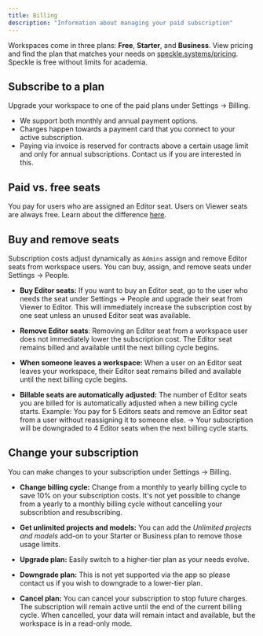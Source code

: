 ```yaml
---
title: Billing 
description: "Information about managing your paid subscription"
---
```


<Note>Workspaces come in three plans: **Free**, **Starter**, and **Business**. View pricing and find the plan that matches your needs on [speckle.systems/pricing](https://www.speckle.systems/pricing). Speckle is free without limits for academia.</Note>

## Subscribe to a plan
Upgrade your workspace to one of the paid plans under Settings -> Billing.

- We support both monthly and annual payment options.
- Charges happen towards a payment card that you connect to your active subscription.
- Paying via invoice is reserved for contracts above a certain usage limit and only for annual subscriptions. Contact us if you are interested in this.

## Paid vs. free seats
You pay for users who are assigned an Editor seat. Users on Viewer seats are always free. Learn about the difference [here](/workspaces/roles-and-seats#seats).

## Buy and remove seats
Subscription costs adjust dynamically as `Admins` assign and remove Editor seats from workspace users. You can buy, assign, and remove seats under Settings -> People. 

- **Buy Editor seats:** If you want to buy an Editor seat, go to the user who needs the seat under Settings -> People and upgrade their seat from Viewer to Editor. This will immediately increase the subscription cost by one seat unless an unused Editor seat was available.

- **Remove Editor seats**: Removing an Editor seat from a workspace user does not immediately lower the subscription cost. The Editor seat remains billed and available until the next billing cycle begins.

- **When someone leaves a workspace:** When a user on an Editor seat leaves your workspace, their Editor seat remains billed and available until the next billing cycle begins.

- **Billable seats are automatically adjusted:** The number of Editor seats you are billed for is automatically adjusted when a new billing cycle starts. Example: You pay for 5 Editors seats and remove an Editor seat from a user without reassigning it to someone else. -> Your subscription will be downgraded to 4 Editor seats when the next billing cycle starts. 


## Change your subscription

You can make changes to your subscription under Settings -> Billing.

- **Change billing cycle:** Change from a monthly to yearly billing cycle to save 10% on your subscription costs. It's not yet possible to change from a yearly to a monthly billing cycle without cancelling your subscribtion and resubscribing.

- **Get unlimited projects and models:** You can add the *Unlimited projects and models* add-on to your Starter or Business plan to remove those usage limits.

- **Upgrade plan:** Easily switch to a higher-tier plan as your needs evolve.

- **Downgrade plan:** This is not yet supported via the app so please contact us if you wish to downgrade to a lower-tier plan.

- **Cancel plan:** You can cancel your subscription to stop future charges. The subscription will remain active until the end of the current billing cycle. When cancelled, your data will remain intact and available, but the workspace is in a read-only mode.
